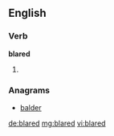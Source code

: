 ==English==

===Verb===
'''blared'''

# {{past of|[[blare]]}}

===Anagrams===
* [[balder#English|balder]]

[[de:blared]]
[[mg:blared]]
[[vi:blared]]